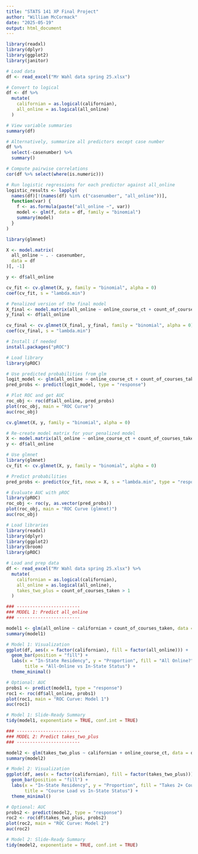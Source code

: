 ---
title: "STATS 141 XP Final Project"
author: "William McCormack"
date: "2025-05-19"
output: html_document
---
```{r}
library(readxl)
library(dplyr)
library(ggplot2)
library(janitor)
```

```{r}

# Load data
df <- read_excel("Mr Wahl data spring 25.xlsx")

# Convert to logical
df <- df %>%
  mutate(
    californian = as.logical(californian),
    all_online = as.logical(all_online)
  )

```

```{r}
# View variable summaries
summary(df)

# Alternatively, summarize all predictors except case number
df %>%
  select(-casenumber) %>%
  summary()

```

```{r}
# Compute pairwise correlations
cor(df %>% select(where(is.numeric)))

```

```{r}
# Run logistic regressions for each predictor against all_online
logistic_results <- lapply(
  names(df)[!(names(df) %in% c("casenumber", "all_online"))],
  function(var) {
    f <- as.formula(paste("all_online ~", var))
    model <- glm(f, data = df, family = "binomial")
    summary(model)
  }
)

```

```{r}
library(glmnet)

X <- model.matrix(
  all_online ~ . - casenumber,
  data = df
)[, -1]

y <- df$all_online

cv_fit <- cv.glmnet(X, y, family = "binomial", alpha = 0)
coef(cv_fit, s = "lambda.min")

```

```{r}
# Penalized version of the final model
X_final <- model.matrix(all_online ~ online_course_ct + count_of_courses_taken, data = df)[, -1]
y_final <- df$all_online

cv_final <- cv.glmnet(X_final, y_final, family = "binomial", alpha = 0)
coef(cv_final, s = "lambda.min")

```
```{r}
# Install if needed
install.packages("pROC")

# Load library
library(pROC)

# Use predicted probabilities from glm
logit_model <- glm(all_online ~ online_course_ct + count_of_courses_taken, data = df, family = "binomial")
pred_probs <- predict(logit_model, type = "response")

# Plot ROC and get AUC
roc_obj <- roc(df$all_online, pred_probs)
plot(roc_obj, main = "ROC Curve")
auc(roc_obj)

```

################################################################################

```{r}
cv.glmnet(X, y, family = "binomial", alpha = 0)
```

```{r}
# Re-create model matrix for your penalized model
X <- model.matrix(all_online ~ online_course_ct + count_of_courses_taken, data = df)[, -1]
y <- df$all_online

# Use glmnet
library(glmnet)
cv_fit <- cv.glmnet(X, y, family = "binomial", alpha = 0)

# Predict probabilities
pred_probs <- predict(cv_fit, newx = X, s = "lambda.min", type = "response")

# Evaluate AUC with pROC
library(pROC)
roc_obj <- roc(y, as.vector(pred_probs))
plot(roc_obj, main = "ROC Curve (glmnet)")
auc(roc_obj)

```

###########################################################################

```{r}
# Load libraries
library(readxl)
library(dplyr)
library(ggplot2)
library(broom)
library(pROC)

# Load and prep data
df <- read_excel("Mr Wahl data spring 25.xlsx") %>%
  mutate(
    californian = as.logical(californian),
    all_online = as.logical(all_online),
    takes_two_plus = count_of_courses_taken > 1
  )

### ------------------------
### MODEL 1: Predict all_online
### ------------------------

model1 <- glm(all_online ~ californian + count_of_courses_taken, data = df, family = "binomial")
summary(model1)

# Model 1: Visualization
ggplot(df, aes(x = factor(californian), fill = factor(all_online))) +
  geom_bar(position = "fill") +
  labs(x = "In-State Residency", y = "Proportion", fill = "All Online?",
       title = "All-Online vs In-State Status") +
  theme_minimal()

# Optional: AUC
probs1 <- predict(model1, type = "response")
roc1 <- roc(df$all_online, probs1)
plot(roc1, main = "ROC Curve: Model 1")
auc(roc1)

# Model 1: Slide-Ready Summary
tidy(model1, exponentiate = TRUE, conf.int = TRUE)

### ------------------------
### MODEL 2: Predict takes_two_plus
### ------------------------

model2 <- glm(takes_two_plus ~ californian + online_course_ct, data = df, family = "binomial")
summary(model2)

# Model 2: Visualization
ggplot(df, aes(x = factor(californian), fill = factor(takes_two_plus))) +
  geom_bar(position = "fill") +
  labs(x = "In-State Residency", y = "Proportion", fill = "Takes 2+ Courses?",
       title = "Course Load vs In-State Status") +
  theme_minimal()

# Optional: AUC
probs2 <- predict(model2, type = "response")
roc2 <- roc(df$takes_two_plus, probs2)
plot(roc2, main = "ROC Curve: Model 2")
auc(roc2)

# Model 2: Slide-Ready Summary
tidy(model2, exponentiate = TRUE, conf.int = TRUE)

```




